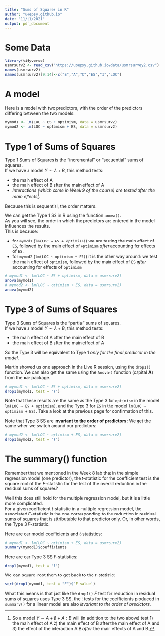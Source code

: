 ```yaml
---
title: "Sums of Squares in R"
author: "uoepsy.github.io"
date: "11/11/2021"
output: pdf_document
---
```


# Some Data  

```r
library(tidyverse)
usmrsurv2 <- read_csv("https://uoepsy.github.io/data/usmrsurvey2.csv")
names(usmrsurv2)
names(usmrsurv2)[9:14]<-c("E","A","C","ES","I","LOC")
```

# A model 

Here is a model with two predictors, with the order of the predictors differing between the two models:  
```r
mymod1 <- lm(LOC ~ ES + optimism, data = usmrsurv2)
mymod2 <- lm(LOC ~ optimism + ES, data = usmrsurv2)
```

\pagebreak 
# Type 1 of Sums of Squares

Type 1 Sums of Squares is the "incremental" or "sequential" sums of squares.  
If we have a model $Y \sim A + B$, this method tests:  

- the main effect of A
- the main effect of B after the main effect of A
- _Interactions (which come in Week 9 of the course) are tested after the main effects_^[So a model $Y \sim A + B + A:B$ will (in addition to the two above) test 1) the main effect of A 2) the main effect of B after the main effect of A and 3) the effect of the interaction A:B *after* the main effects of A and B.]. 

Because this is sequential, the order matters.  


We can get the Type 1 SS in R using the function `anova()`.  
As you will see, the order in which the predictors are entered in the model influences the results.  
This is because:  

- for `mymod1` (`lm(LOC ~ ES + optimism)`) we are testing the main effect of `ES`, followed by the main effect of `optimism` _after_ accounting for effects of `ES`.  
- for `mymod2` (`lm(LOC ~ optimism + ES)`) it is the other way around: we test the main effect of `optimism`, followed by the main effect of `ES` _after_ accounting for effects of `optimism`.  

```r
# mymod1 <- lm(LOC ~ ES + optimism, data = usmrsurv2)
anova(mymod1)
# mymod2 <- lm(LOC ~ optimism + ES, data = usmrsurv2)
anova(mymod2)
```

\pagebreak 
# Type 3 of Sums of Squares

Type 3 Sums of Squares is the "partial" sums of squares.  
If we have a model $Y \sim A + B$, this method tests:  

- the main effect of A after the main effect of B
- the main effect of B after the main effect of A

So the Type 3 will be equivalent to Type 1 _only for the final predictor in the model_. 

Martin showed us one approach in the Live R session, using the `drop1()` function. We can also get the same using the `Anova()` function (capital __A__) from the __car__ package.  
```r
# mymod1 <- lm(LOC ~ ES + optimism, data = usmrsurv2)
drop1(mymod1, test = "F")
```

Note that these results are the same as the Type 3 for `optimism` in the model `lm(LOC ~ ES + optimism)`, and the Type 3 for `ES` in the model `lm(LOC ~ optimism + ES)`. Take a look at the previous page for confirmation of this.  
  
Note that Type 3 SS are __invariant to the order of predictors:__
We get the same when we switch around our predictors:
```r
# mymod2 <- lm(LOC ~ optimism + ES, data = usmrsurv2)
drop1(mymod2, test = "F")
```
\pagebreak
# The summary() function  

Remember that we mentioned in the Week 8 lab that in the simple regression model (one predictor), the $t$-statistic for the coefficient test is the square root of the $F$-statistic for the test of the overall reduction in the residual sums of squares?  

Well this does still hold for the multiple regression model, but it is a little more complicated.  
For a given coefficient $t$-statistic in a multiple regression model, the associated $F$-statistic is the one corresponding to the reduction in residual sums of squares that is attributable to that predictor only. Or, in other words, the Type 3 $F$-statistic.  

Here are our model coefficients and $t$-statistics:
```r
# mymod1 <- lm(LOC ~ optimism + ES, data = usmrsurv2)
summary(mymod1)$coefficients
```

Here are our Type 3 SS $F$-statistics:
```r
drop1(mymod1, test = "F")
```

We can square-root them to get back to the $t$-statistic:  
```r
sqrt(drop1(mymod1, test = "F")$`F value`)
```

What this means is that just like the `drop1()` $F$ test for reduction in residual sums of squares uses Type 3 SS, the $t$ tests for the coefficients produced in `summary()` for a linear model are also _invariant to the order of predictors._


